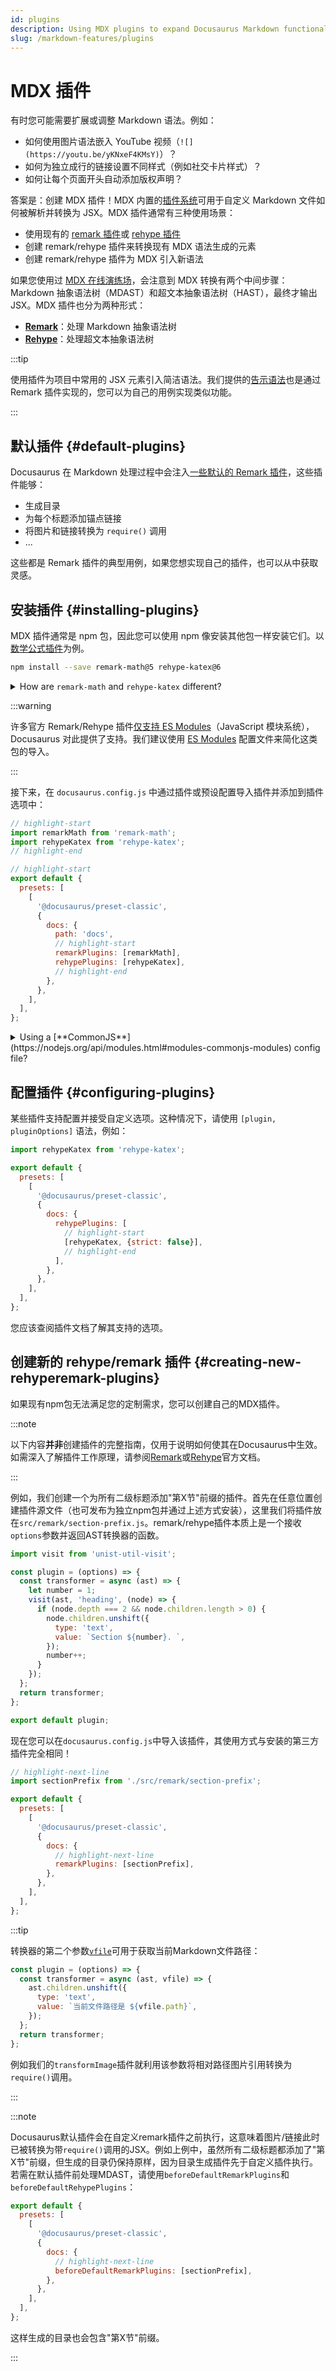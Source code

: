 ```yaml
---
id: plugins
description: Using MDX plugins to expand Docusaurus Markdown functionalities
slug: /markdown-features/plugins
---
```


# MDX 插件

有时您可能需要扩展或调整 Markdown 语法。例如：

- 如何使用图片语法嵌入 YouTube 视频（`![](https://youtu.be/yKNxeF4KMsY)`）？
- 如何为独立成行的链接设置不同样式（例如社交卡片样式）？
- 如何让每个页面开头自动添加版权声明？

答案是：创建 MDX 插件！MDX 内置的[插件系统](https://mdxjs.com/advanced/plugins/)可用于自定义 Markdown 文件如何被解析并转换为 JSX。MDX 插件通常有三种使用场景：

- 使用现有的 [remark 插件](https://github.com/remarkjs/remark/blob/main/doc/plugins.md#list-of-plugins)或 [rehype 插件](https://github.com/rehypejs/rehype/blob/main/doc/plugins.md#list-of-plugins)
- 创建 remark/rehype 插件来转换现有 MDX 语法生成的元素
- 创建 remark/rehype 插件为 MDX 引入新语法

如果您使用过 [MDX 在线演练场](https://mdxjs.com/playground/)，会注意到 MDX 转换有两个中间步骤：Markdown 抽象语法树（MDAST）和超文本抽象语法树（HAST），最终才输出 JSX。MDX 插件也分为两种形式：

- **[Remark](https://github.com/remarkjs/remark/)**：处理 Markdown 抽象语法树
- **[Rehype](https://github.com/rehypejs/rehype/)**：处理超文本抽象语法树

:::tip

使用插件为项目中常用的 JSX 元素引入简洁语法。我们提供的[告示语法](./markdown-features-admonitions.mdx)也是通过 Remark 插件实现的，您可以为自己的用例实现类似功能。

:::

## 默认插件 {#default-plugins}

Docusaurus 在 Markdown 处理过程中会注入[一些默认的 Remark 插件](https://github.com/facebook/docusaurus/tree/main/packages/docusaurus-mdx-loader/src/remark)，这些插件能够：

- 生成目录
- 为每个标题添加锚点链接
- 将图片和链接转换为 `require()` 调用
- ...

这些都是 Remark 插件的典型用例，如果您想实现自己的插件，也可以从中获取灵感。

## 安装插件 {#installing-plugins}

MDX 插件通常是 npm 包，因此您可以使用 npm 像安装其他包一样安装它们。以[数学公式插件](./markdown-features-math-equations.mdx)为例。

```bash npm2yarn
npm install --save remark-math@5 rehype-katex@6
```

<details>
  <summary>How are <code>remark-math</code> and <code>rehype-katex</code> different?</summary>

In case you are wondering how Remark and Rehype are different, here is a good example. `remark-math` operates on the Markdown AST, where it sees text like `$...$`, and all it does is transform that to the JSX `<span class="math math-inline">...</span>` without doing too much with the content. This decouples the extraction of math formulae from their rendering, which means you can swap $\KaTeX$ out with other math renderers, like MathJax (with [`rehype-mathjax`](https://github.com/remarkjs/remark-math/tree/main/packages/rehype-mathjax)), just by replacing the Rehype plugin.

Next, the `rehype-katex` operates on the Hypertext AST where everything has been converted to HTML-like tags already. It traverses all the elements with `math` class and uses $\KaTeX$ to parse and render the content to actual HTML.

</details>

:::warning

许多官方 Remark/Rehype 插件[仅支持 ES Modules](https://gist.github.com/sindresorhus/a39789f98801d908bbc7ff3ecc99d99c)（JavaScript 模块系统），Docusaurus 对此提供了支持。我们建议使用 [ES Modules](https://flaviocopes.com/es-modules/) 配置文件来简化这类包的导入。

:::

接下来，在 `docusaurus.config.js` 中通过插件或预设配置导入插件并添加到插件选项中：

```js title="docusaurus.config.js"
// highlight-start
import remarkMath from 'remark-math';
import rehypeKatex from 'rehype-katex';
// highlight-end

// highlight-start
export default {
  presets: [
    [
      '@docusaurus/preset-classic',
      {
        docs: {
          path: 'docs',
          // highlight-start
          remarkPlugins: [remarkMath],
          rehypePlugins: [rehypeKatex],
          // highlight-end
        },
      },
    ],
  ],
};
```

<details>
  <summary>Using a [**CommonJS**](https://nodejs.org/api/modules.html#modules-commonjs-modules) config file?</summary>

If you decide to use a CommonJS config file, it is possible to load those ES module plugins thanks to dynamic imports and an async config creator function:

```js title="docusaurus.config.js"
// highlight-start
module.exports = async function createConfigAsync() {
  // highlight-end
  return {
    presets: [
      [
        '@docusaurus/preset-classic',
        {
          docs: {
            path: 'docs',
            // highlight-start
            remarkPlugins: [(await import('remark-math')).default],
            rehypePlugins: [(await import('rehype-katex')).default],
            // highlight-end
          },
        },
      ],
    ],
  };
};
```

</details>

## 配置插件 {#configuring-plugins}

某些插件支持配置并接受自定义选项。这种情况下，请使用 `[plugin, pluginOptions]` 语法，例如：

```js title="docusaurus.config.js"
import rehypeKatex from 'rehype-katex';

export default {
  presets: [
    [
      '@docusaurus/preset-classic',
      {
        docs: {
          rehypePlugins: [
            // highlight-start
            [rehypeKatex, {strict: false}],
            // highlight-end
          ],
        },
      },
    ],
  ],
};
```

您应该查阅插件文档了解其支持的选项。

## 创建新的 rehype/remark 插件 {#creating-new-rehyperemark-plugins}

如果现有npm包无法满足您的定制需求，您可以创建自己的MDX插件。

:::note

以下内容**并非**创建插件的完整指南，仅用于说明如何使其在Docusaurus中生效。如需深入了解插件工作原理，请参阅[Remark](https://github.com/remarkjs/remark/blob/main/doc/plugins.md#create-plugins)或[Rehype](https://github.com/rehypejs/rehype/blob/main/doc/plugins.md#create-plugins)官方文档。

:::

例如，我们创建一个为所有二级标题添加"第X节"前缀的插件。首先在任意位置创建插件源文件（也可发布为独立npm包并通过上述方式安装），这里我们将插件放在`src/remark/section-prefix.js`。remark/rehype插件本质上是一个接收`options`参数并返回AST转换器的函数。

```js "src/remark/section-prefix.js"
import visit from 'unist-util-visit';

const plugin = (options) => {
  const transformer = async (ast) => {
    let number = 1;
    visit(ast, 'heading', (node) => {
      if (node.depth === 2 && node.children.length > 0) {
        node.children.unshift({
          type: 'text',
          value: `Section ${number}. `,
        });
        number++;
      }
    });
  };
  return transformer;
};

export default plugin;
```

现在您可以在`docusaurus.config.js`中导入该插件，其使用方式与安装的第三方插件完全相同！

```js title="docusaurus.config.js"
// highlight-next-line
import sectionPrefix from './src/remark/section-prefix';

export default {
  presets: [
    [
      '@docusaurus/preset-classic',
      {
        docs: {
          // highlight-next-line
          remarkPlugins: [sectionPrefix],
        },
      },
    ],
  ],
};
```

:::tip

转换器的第二个参数[`vfile`](https://github.com/vfile/vfile)可用于获取当前Markdown文件路径：

```js
const plugin = (options) => {
  const transformer = async (ast, vfile) => {
    ast.children.unshift({
      type: 'text',
      value: `当前文件路径是 ${vfile.path}`,
    });
  };
  return transformer;
};
```

例如我们的`transformImage`插件就利用该参数将相对路径图片引用转换为`require()`调用。

:::

:::note

Docusaurus默认插件会在自定义remark插件之前执行，这意味着图片/链接此时已被转换为带`require()`调用的JSX。例如上例中，虽然所有二级标题都添加了"第X节"前缀，但生成的目录仍保持原样，因为目录生成插件先于自定义插件执行。若需在默认插件前处理MDAST，请使用`beforeDefaultRemarkPlugins`和`beforeDefaultRehypePlugins`：

```js title="docusaurus.config.js"
export default {
  presets: [
    [
      '@docusaurus/preset-classic',
      {
        docs: {
          // highlight-next-line
          beforeDefaultRemarkPlugins: [sectionPrefix],
        },
      },
    ],
  ],
};
```

这样生成的目录也会包含"第X节"前缀。

:::